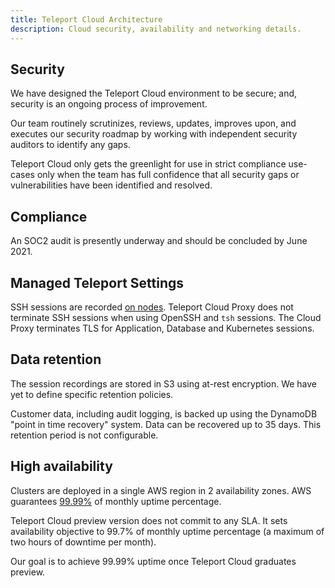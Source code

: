 ```yaml
---
title: Teleport Cloud Architecture
description: Cloud security, availability and networking details.
---
```


## Security

We have designed the Teleport Cloud environment to be secure; and, security is an ongoing process of improvement.

Our team routinely scrutinizes, reviews, updates, improves upon, and executes our security roadmap by working with independent security
auditors to identify any gaps. 

Teleport Cloud only gets the greenlight for use in strict compliance use-cases only when the team has full confidence that all security gaps or vulnerabilities have been identified and resolved.

## Compliance

An SOC2 audit is presently underway and should be concluded by June 2021.

## Managed Teleport Settings

SSH sessions are recorded [on nodes](../architecture/nodes.mdx#session-recording).
Teleport Cloud Proxy does not terminate SSH sessions when using OpenSSH and `tsh` sessions.
The Cloud Proxy terminates TLS for Application, Database and Kubernetes sessions.

## Data retention

The session recordings are stored in S3 using at-rest encryption.
We have yet to define specific retention policies.

Customer data, including audit logging, is backed up using the DynamoDB
"point in time recovery" system. Data can be recovered up to 35 days.
This retention period is not configurable.

## High availability

Clusters are deployed in a single AWS region in 2 availability zones.
AWS guarantees [99.99%](https://aws.amazon.com/compute/sla/) of monthly uptime percentage.

Teleport Cloud preview version does not commit to any SLA. It sets availability
objective to 99.7% of monthly uptime percentage (a maximum of two hours of downtime per month).

Our goal is to achieve 99.99% uptime once Teleport Cloud graduates preview.
